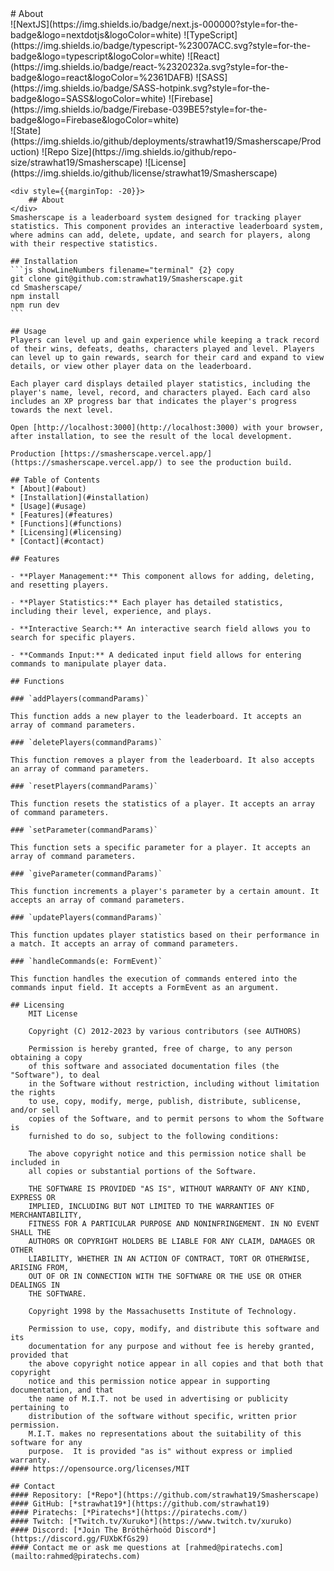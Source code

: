 
<div style={{textAlign: `center`}}>
  # About
</div>

<Main className={`smasherscapeAbout`} showTopButton={false}>
    <div className={`badges`}>
        ![NextJS](https://img.shields.io/badge/next.js-000000?style=for-the-badge&logo=nextdotjs&logoColor=white)
        ![TypeScript](https://img.shields.io/badge/typescript-%23007ACC.svg?style=for-the-badge&logo=typescript&logoColor=white)
        ![React](https://img.shields.io/badge/react-%2320232a.svg?style=for-the-badge&logo=react&logoColor=%2361DAFB)
        ![SASS](https://img.shields.io/badge/SASS-hotpink.svg?style=for-the-badge&logo=SASS&logoColor=white)
        ![Firebase](https://img.shields.io/badge/Firebase-039BE5?style=for-the-badge&logo=Firebase&logoColor=white)
    </div>
    <div className={`badges threeCol`}>
        ![State](https://img.shields.io/github/deployments/strawhat19/Smasherscape/Production)
        ![Repo Size](https://img.shields.io/github/repo-size/strawhat19/Smasherscape)
        ![License](https://img.shields.io/github/license/strawhat19/Smasherscape)
    </div>

    <div style={{marginTop: -20}}>
        ## About
    </div>
    Smasherscape is a leaderboard system designed for tracking player statistics. This component provides an interactive leaderboard system, where admins can add, delete, update, and search for players, along with their respective statistics.

    ## Installation
    ```js showLineNumbers filename="terminal" {2} copy
    git clone git@github.com:strawhat19/Smasherscape.git
    cd Smasherscape/
    npm install
    npm run dev
    ```

    ## Usage
    Players can level up and gain experience while keeping a track record of their wins, defeats, deaths, characters played and level. Players can level up to gain rewards, search for their card and expand to view details, or view other player data on the leaderboard.

    Each player card displays detailed player statistics, including the player's name, level, record, and characters played. Each card also includes an XP progress bar that indicates the player's progress towards the next level.

    Open [http://localhost:3000](http://localhost:3000) with your browser, after installation, to see the result of the local development.

    Production [https://smasherscape.vercel.app/](https://smasherscape.vercel.app/) to see the production build.

    ## Table of Contents  
    * [About](#about)
    * [Installation](#installation)
    * [Usage](#usage)
    * [Features](#features)
    * [Functions](#functions)
    * [Licensing](#licensing)
    * [Contact](#contact)

    ## Features

    - **Player Management:** This component allows for adding, deleting, and resetting players.

    - **Player Statistics:** Each player has detailed statistics, including their level, experience, and plays.

    - **Interactive Search:** An interactive search field allows you to search for specific players.

    - **Commands Input:** A dedicated input field allows for entering commands to manipulate player data.

    ## Functions

    ### `addPlayers(commandParams)`

    This function adds a new player to the leaderboard. It accepts an array of command parameters.

    ### `deletePlayers(commandParams)`

    This function removes a player from the leaderboard. It also accepts an array of command parameters.

    ### `resetPlayers(commandParams)`

    This function resets the statistics of a player. It accepts an array of command parameters.

    ### `setParameter(commandParams)`

    This function sets a specific parameter for a player. It accepts an array of command parameters.

    ### `giveParameter(commandParams)`

    This function increments a player's parameter by a certain amount. It accepts an array of command parameters.

    ### `updatePlayers(commandParams)`

    This function updates player statistics based on their performance in a match. It accepts an array of command parameters.

    ### `handleCommands(e: FormEvent)`

    This function handles the execution of commands entered into the commands input field. It accepts a FormEvent as an argument.

    ## Licensing
        MIT License

        Copyright (C) 2012-2023 by various contributors (see AUTHORS)

        Permission is hereby granted, free of charge, to any person obtaining a copy
        of this software and associated documentation files (the "Software"), to deal
        in the Software without restriction, including without limitation the rights
        to use, copy, modify, merge, publish, distribute, sublicense, and/or sell
        copies of the Software, and to permit persons to whom the Software is
        furnished to do so, subject to the following conditions:

        The above copyright notice and this permission notice shall be included in
        all copies or substantial portions of the Software.

        THE SOFTWARE IS PROVIDED "AS IS", WITHOUT WARRANTY OF ANY KIND, EXPRESS OR
        IMPLIED, INCLUDING BUT NOT LIMITED TO THE WARRANTIES OF MERCHANTABILITY,
        FITNESS FOR A PARTICULAR PURPOSE AND NONINFRINGEMENT. IN NO EVENT SHALL THE
        AUTHORS OR COPYRIGHT HOLDERS BE LIABLE FOR ANY CLAIM, DAMAGES OR OTHER
        LIABILITY, WHETHER IN AN ACTION OF CONTRACT, TORT OR OTHERWISE, ARISING FROM,
        OUT OF OR IN CONNECTION WITH THE SOFTWARE OR THE USE OR OTHER DEALINGS IN
        THE SOFTWARE.
        
        Copyright 1998 by the Massachusetts Institute of Technology.

        Permission to use, copy, modify, and distribute this software and its
        documentation for any purpose and without fee is hereby granted, provided that
        the above copyright notice appear in all copies and that both that copyright
        notice and this permission notice appear in supporting documentation, and that
        the name of M.I.T. not be used in advertising or publicity pertaining to
        distribution of the software without specific, written prior permission.
        M.I.T. makes no representations about the suitability of this software for any
        purpose.  It is provided "as is" without express or implied warranty.
    #### https://opensource.org/licenses/MIT

    ## Contact
    #### Repository: [*Repo*](https://github.com/strawhat19/Smasherscape)
    #### GitHub: [*strawhat19*](https://github.com/strawhat19)
    #### Piratechs: [*Piratechs*](https://piratechs.com/)
    #### Twitch: [*Twitch.tv/Xuruko*](https://www.twitch.tv/xuruko)
    #### Discord: [*Join The Bröthērhoöd Discord*](https://discord.gg/FUXbKfGs29)
    #### Contact me or ask me questions at [rahmed@piratechs.com](mailto:rahmed@piratechs.com)
</Main>

<TopButton />
